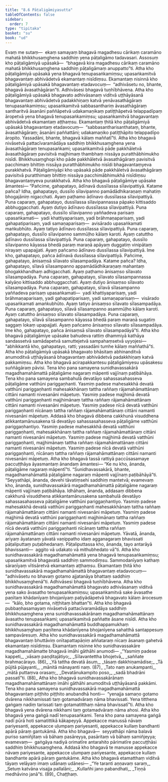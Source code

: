 ```yaml
---
title: "8.6 Pāṭaligāmiyasutta"
tableOfContents: false
sidebar:
  order: 7
type: "tipitaka"
basket: "su"
book: "ud"
---
```



<DynamicBreadcrumb />

<Division number="76" book="ud" bookNo="18" page="183">

<Paragraph number="701" book="ud">
Evaṃ me sutaṃ—  ekaṃ samayaṃ bhagavā magadhesu cārikaṃ caramāno mahatā bhikkhusaṃghena saddhiṃ yena pāṭaligāmo tadavasari. Assosuṃ kho pāṭaligāmiyā upāsakā—  “bhagavā kira magadhesu cārikaṃ caramāno mahatā bhikkhusaṃghena saddhiṃ pāṭaligāmaṃ anuppatto”ti. Atha kho pāṭaligāmiyā upāsakā yena bhagavā tenupasaṅkamiṃsu; upasaṅkamitvā bhagavantaṃ abhivādetvā ekamantaṃ nisīdiṃsu. Ekamantaṃ nisinnā kho pāṭaligāmiyā upāsakā bhagavantaṃ etadavocuṃ—  “adhivāsetu no, bhante, bhagavā āvasathāgāran”ti. Adhivāsesi bhagavā tuṇhībhāvena.
</Paragraph>

<Paragraph number="702" book="ud">
Atha kho pāṭaligāmiyā upāsakā bhagavato adhivāsanaṃ viditvā uṭṭhāyāsanā bhagavantaṃ abhivādetvā padakkhiṇaṃ katvā yenāvasathāgāraṃ tenupasaṅkamiṃsu; upasaṅkamitvā sabbasanthariṃ āvasathāgāraṃ santharitvā āsanāni paññāpetvā udakamaṇikaṃ patiṭṭhāpetvā telappadīpaṃ āropetvā yena bhagavā tenupasaṅkamiṃsu; upasaṅkamitvā bhagavantaṃ abhivādetvā ekamantaṃ aṭṭhaṃsu. Ekamantaṃ ṭhitā kho pāṭaligāmiyā upāsakā bhagavantaṃ etadavocuṃ—  “sabbasantharisanthataṃ, bhante, āvasathāgāraṃ; āsanāni paññattāni; udakamaṇiko patiṭṭhāpito telappadīpo āropito. Yassadāni, bhante, bhagavā kālaṃ maññatī”ti.
</Paragraph>

<Paragraph number="703" book="ud">
Atha kho bhagavā nivāsetvā pattacīvaramādāya saddhiṃ bhikkhusaṃghena yena āvasathāgāraṃ tenupasaṅkami; upasaṅkamitvā pāde pakkhāletvā āvasathāgāraṃ pavisitvā majjhimaṃ thambhaṃ nissāya puratthābhimukho nisīdi. Bhikkhusaṃghopi kho pāde pakkhāletvā āvasathāgāraṃ pavisitvā pacchimaṃ bhittiṃ nissāya puratthābhimukho nisīdi bhagavantaṃyeva purakkhatvā. Pāṭaligāmiyāpi kho upāsakā pāde pakkhāletvā āvasathāgāraṃ pavisitvā puratthimaṃ bhittiṃ nissāya pacchimābhimukhā nisīdiṃsu bhagavantaṃyeva purakkhatvā. Atha kho bhagavā pāṭaligāmiye upāsake āmantesi—
</Paragraph>

<Paragraph number="704" book="ud">
“Pañcime, gahapatayo, ādīnavā dussīlassa sīlavipattiyā. Katame pañca? Idha, gahapatayo, dussīlo sīlavipanno pamādādhikaraṇaṃ mahatiṃ bhogajāniṃ nigacchati. Ayaṃ paṭhamo ādīnavo dussīlassa sīlavipattiyā.
</Paragraph>

<Paragraph number="705" book="ud">
Puna caparaṃ, gahapatayo, dussīlassa sīlavipannassa pāpako kittisaddo abbhuggacchati. Ayaṃ dutiyo ādīnavo dussīlassa sīlavipattiyā.
</Paragraph>

<Paragraph number="706" book="ud">
Puna caparaṃ, gahapatayo, dussīlo sīlavipanno yaññadeva parisaṃ upasaṅkamati—  yadi khattiyaparisaṃ, yadi brāhmaṇaparisaṃ, yadi gahapatiparisaṃ, yadi samaṇaparisaṃ—  avisārado upasaṅkamati maṅkubhūto. Ayaṃ tatiyo ādīnavo dussīlassa sīlavipattiyā.
</Paragraph>

<Paragraph number="707" book="ud">
Puna caparaṃ, gahapatayo, dussīlo sīlavipanno sammūḷho kālaṃ karoti. Ayaṃ catuttho ādīnavo dussīlassa sīlavipattiyā.
</Paragraph>

<Paragraph number="708" book="ud">
Puna caparaṃ, gahapatayo, dussīlo sīlavipanno kāyassa bhedā paraṃ maraṇā apāyaṃ duggatiṃ vinipātaṃ nirayaṃ upapajjati. Ayaṃ pañcamo ādīnavo dussīlassa sīlavipattiyā. Ime kho, gahapatayo, pañca ādīnavā dussīlassa sīlavipattiyā.
</Paragraph>

<Paragraph number="709" book="ud">
Pañcime, gahapatayo, ānisaṃsā sīlavato sīlasampadāya. Katame pañca? Idha, gahapatayo, sīlavā sīlasampanno appamādādhikaraṇaṃ mahantaṃ bhogakkhandhaṃ adhigacchati. Ayaṃ paṭhamo ānisaṃso sīlavato sīlasampadāya.
</Paragraph>

<Paragraph number="710" book="ud">
Puna caparaṃ, gahapatayo, sīlavato sīlasampannassa kalyāṇo kittisaddo abbhuggacchati. Ayaṃ dutiyo ānisaṃso sīlavato sīlasampadāya.
</Paragraph>

<Paragraph number="711" book="ud">
Puna caparaṃ, gahapatayo, sīlavā sīlasampanno yaññadeva parisaṃ upasaṅkamati—  yadi khattiyaparisaṃ, yadi brāhmaṇaparisaṃ, yadi gahapatiparisaṃ, yadi samaṇaparisaṃ—  visārado upasaṅkamati amaṅkubhūto. Ayaṃ tatiyo ānisaṃso sīlavato sīlasampadāya.
</Paragraph>

<Paragraph number="712" book="ud">
Puna caparaṃ, gahapatayo, sīlavā sīlasampanno asammūḷho kālaṃ karoti. Ayaṃ catuttho ānisaṃso sīlavato sīlasampadāya.
</Paragraph>

<Paragraph number="713" book="ud">
Puna caparaṃ, gahapatayo, sīlavā sīlasampanno kāyassa bhedā paraṃ maraṇā sugatiṃ saggaṃ lokaṃ upapajjati. Ayaṃ pañcamo ānisaṃso sīlavato sīlasampadāya. Ime kho, gahapatayo, pañca ānisaṃsā sīlavato sīlasampadāyā”ti.
</Paragraph>

<Paragraph number="714" book="ud">
Atha kho bhagavā pāṭaligāmiye upāsake bahudeva rattiṃ dhammiyā kathāya sandassetvā samādapetvā samuttejetvā sampahaṃsetvā uyyojesi—  “abhikkantā kho, gahapatayo, ratti; yassadāni tumhe kālaṃ maññathā”ti. Atha kho pāṭaligāmiyā upāsakā bhagavato bhāsitaṃ abhinanditvā anumoditvā uṭṭhāyāsanā bhagavantaṃ abhivādetvā padakkhiṇaṃ katvā pakkamiṃsu. Atha kho bhagavā acirapakkantesu pāṭaligāmiyesu upāsakesu suññāgāraṃ pāvisi.
</Paragraph>

<Paragraph number="715" book="ud">
Tena kho pana samayena sunidhavassakārā magadhamahāmattā pāṭaligāme nagaraṃ māpenti vajjīnaṃ paṭibāhāya. Tena kho pana samayena sambahulā devatāyo sahassasahasseva pāṭaligāme vatthūni pariggaṇhanti. Yasmiṃ padese mahesakkhā devatā vatthūni pariggaṇhanti mahesakkhānaṃ tattha raññaṃ rājamahāmattānaṃ cittāni namanti nivesanāni māpetuṃ. Yasmiṃ padese majjhimā devatā vatthūni pariggaṇhanti majjhimānaṃ tattha raññaṃ rājamahāmattānaṃ cittāni namanti nivesanāni māpetuṃ. Yasmiṃ padese nīcā devatā vatthūni pariggaṇhanti nīcānaṃ tattha raññaṃ rājamahāmattānaṃ cittāni namanti nivesanāni māpetuṃ.
</Paragraph>

<Paragraph number="716" book="ud">
Addasā kho bhagavā dibbena cakkhunā visuddhena atikkantamānusakena tā devatāyo sahassasahasseva pāṭaligāme vatthūni pariggaṇhantiyo. Yasmiṃ padese mahesakkhā devatā vatthūni pariggaṇhanti, mahesakkhānaṃ tattha raññaṃ rājamahāmattānaṃ cittāni namanti nivesanāni māpetuṃ. Yasmiṃ padese majjhimā devatā vatthūni pariggaṇhanti, majjhimānaṃ tattha raññaṃ rājamahāmattānaṃ cittāni namanti nivesanāni māpetuṃ. Yasmiṃ padese nīcā devatā vatthūni pariggaṇhanti, nīcānaṃ tattha raññaṃ rājamahāmattānaṃ cittāni namanti nivesanāni māpetuṃ. Atha kho bhagavā tassā rattiyā paccūsasamaye paccuṭṭhāya āyasmantaṃ ānandaṃ āmantesi—
</Paragraph>

<Paragraph number="717" book="ud">
“Ke nu kho, ānanda, pāṭaligāme nagaraṃ māpentī”ti. “Sunidhavassakārā, bhante, magadhamahāmattā pāṭaligāme nagaraṃ māpenti vajjīnaṃ paṭibāhāyā”ti. “Seyyathāpi, ānanda, devehi tāvatiṃsehi saddhiṃ mantetvā; evamevaṃ kho, ānanda, sunidhavassakārā magadhamahāmattā pāṭaligāme nagaraṃ māpenti vajjīnaṃ paṭibāhāya. Idhāhaṃ, ānanda, addasaṃ dibbena cakkhunā visuddhena atikkantamānusakena sambahulā devatāyo sahassasahasseva pāṭaligāme vatthūni pariggaṇhantiyo. Yasmiṃ padese mahesakkhā devatā vatthūni pariggaṇhanti mahesakkhānaṃ tattha raññaṃ rājamahāmattānaṃ cittāni namanti nivesanāni māpetuṃ. Yasmiṃ padese majjhimā devatā vatthūni pariggaṇhanti majjhimānaṃ tattha raññaṃ rājamahāmattānaṃ cittāni namanti nivesanāni māpetuṃ. Yasmiṃ padese nīcā devatā vatthūni pariggaṇhanti nīcānaṃ tattha raññaṃ rājamahāmattānaṃ cittāni namanti nivesanāni māpetuṃ. Yāvatā, ānanda, ariyaṃ āyatanaṃ yāvatā vaṇippatho idaṃ agganagaraṃ bhavissati pāṭaliputtaṃ puṭabhedanaṃ. Pāṭaliputtassa kho, ānanda, tayo antarāyā bhavissanti—  aggito vā udakato vā mithubhedato vā”ti.
</Paragraph>

<Paragraph number="718" book="ud">
Atha kho sunidhavassakārā magadhamahāmattā yena bhagavā tenupasaṅkamiṃsu; upasaṅkamitvā bhagavatā saddhiṃ sammodiṃsu. Sammodanīyaṃ kathaṃ sāraṇīyaṃ vītisāretvā ekamantaṃ aṭṭhaṃsu. Ekamantaṃ ṭhitā kho sunidhavassakārā magadhamahāmattā bhagavantaṃ etadavocuṃ—  “adhivāsetu no bhavaṃ gotamo ajjatanāya bhattaṃ saddhiṃ bhikkhusaṃghenā”ti. Adhivāsesi bhagavā tuṇhībhāvena.
</Paragraph>

<Paragraph number="719" book="ud">
Atha kho sunidhavassakārā magadhamahāmattā bhagavato adhivāsanaṃ viditvā yena sako āvasatho tenupasaṅkamiṃsu; upasaṅkamitvā sake āvasathe paṇītaṃ khādanīyaṃ bhojanīyaṃ paṭiyādāpetvā bhagavato kālaṃ ārocesuṃ—  “kālo, bho gotama, niṭṭhitaṃ bhattan”ti.
</Paragraph>

<Paragraph number="720" book="ud">
Atha kho bhagavā pubbaṇhasamayaṃ nivāsetvā pattacīvaramādāya saddhiṃ bhikkhusaṃghena yena sunidhavassakārānaṃ magadhamahāmattānaṃ āvasatho tenupasaṅkami; upasaṅkamitvā paññatte āsane nisīdi. Atha kho sunidhavassakārā magadhamahāmattā buddhappamukhaṃ bhikkhusaṃghaṃ paṇītena khādanīyena bhojanīyena sahatthā santappesuṃ sampavāresuṃ.
</Paragraph>

<Paragraph number="721" book="ud">
Atha kho sunidhavassakārā magadhamahāmattā bhagavantaṃ bhuttāviṃ onītapattapāṇiṃ aññataraṃ nīcaṃ āsanaṃ gahetvā ekamantaṃ nisīdiṃsu. Ekamantaṃ nisinne kho sunidhavassakāre magadhamahāmatte bhagavā imāhi gāthāhi anumodi—
</Paragraph>

<Paragraph number="722" type="verses" book="ud">
_“Yasmiṃ padese kappeti,_  
_vāsaṃ paṇḍitajātiyo;_  
_Sīlavantettha bhojetvā,_  
_saññate brahmacārayo. (86)_  

</Paragraph>

<Paragraph number="723" type="verses" book="ud">
_Yā tattha devatā āsuṃ,_  
_tāsaṃ dakkhiṇamādise;_  
_Tā pūjitā pūjayanti,_  
_mānitā mānayanti naṃ. (87)_  

</Paragraph>

<Paragraph number="724" type="verses" book="ud">
_Tato naṃ anukampanti,_  
_mātā puttaṃva orasaṃ;_  
_Devatānukampito poso,_  
_sadā bhadrāni passatī”ti. (88)_  

</Paragraph>

<Paragraph number="725" book="ud">
Atha kho bhagavā sunidhavassakārānaṃ magadhamahāmattānaṃ imāhi gāthāhi anumoditvā uṭṭhāyāsanā pakkāmi.
</Paragraph>

<Paragraph number="726" book="ud">
Tena kho pana samayena sunidhavassakārā magadhamahāmattā bhagavantaṃ piṭṭhito piṭṭhito anubandhā honti—  “yenajja samaṇo gotamo dvārena nikkhamissati taṃ gotamadvāraṃ nāma bhavissati. Yena titthena gaṅgaṃ nadiṃ tarissati taṃ gotamatitthaṃ nāma bhavissatī”ti.
</Paragraph>

<Paragraph number="727" book="ud">
Atha kho bhagavā yena dvārena nikkhami taṃ gotamadvāraṃ nāma ahosi. Atha kho bhagavā yena gaṅgā nadī tenupasaṅkami. Tena kho pana samayena gaṅgā nadī pūrā hoti samatittikā kākapeyyā. Appekacce manussā nāvaṃ pariyesanti, appekacce uḷumpaṃ pariyesanti, appekacce kullaṃ bandhanti apārā pāraṃ gantukāmā. Atha kho bhagavā—  seyyathāpi nāma balavā puriso samiñjitaṃ vā bāhaṃ pasāreyya, pasāritaṃ vā bāhaṃ samiñjeyya; evamevaṃ—  gaṅgāya nadiyā orimatīre antarahito pārimatīre paccuṭṭhāsi saddhiṃ bhikkhusaṃghena.
</Paragraph>

<Paragraph number="728" book="ud">
Addasā kho bhagavā te manusse appekacce nāvaṃ pariyesante, appekacce uḷumpaṃ pariyesante, appekacce kullaṃ bandhante apārā pāraṃ gantukāme.
</Paragraph>

<Paragraph number="729" book="ud">
Atha kho bhagavā etamatthaṃ viditvā tāyaṃ velāyaṃ imaṃ udānaṃ udānesi—
</Paragraph>

<Paragraph number="730" type="verses" book="ud">
_“Ye taranti aṇṇavaṃ saraṃ,_  
_Setuṃ katvāna visajja pallalāni;_  
_Kullañhi jano pabandhati,_  
_Tiṇṇā medhāvino janā”ti. (89)_  


</Paragraph>
</Division>

<Paragraph number="731" type="center" book="ud">
Chaṭṭhaṃ.
</Paragraph>